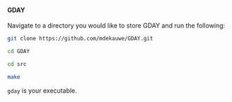 #### GDAY

Navigate to a directory you would like to store GDAY and run the following:

```bash
git clone https://github.com/mdekauwe/GDAY.git

cd GDAY

cd src

make
```

```gday``` is your executable.